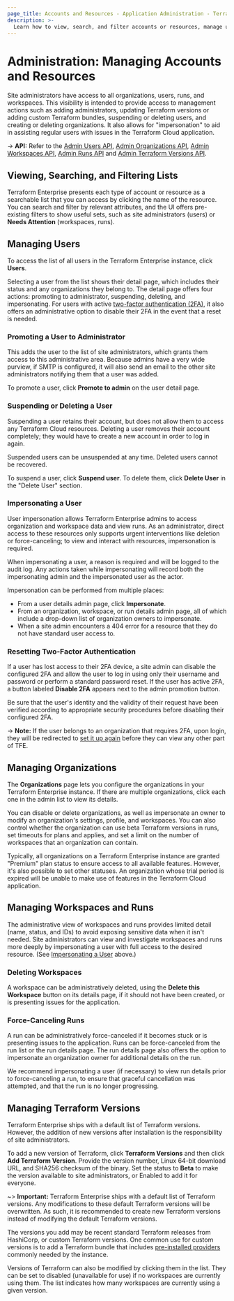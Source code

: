 ```yaml
---
page_title: Accounts and Resources - Application Administration - Terraform Enterprise
description: >-
  Learn how to view, search, and filter accounts or resources, manage users, organizations, workspaces, runs and Terraform versions in the UI.
---
```


# Administration: Managing Accounts and Resources

Site administrators have access to all organizations, users, runs, and workspaces. This visibility is intended to provide access to management actions such as adding administrators, updating Terraform versions or adding custom Terraform bundles, suspending or deleting users, and creating or deleting organizations. It also allows for "impersonation" to aid in assisting regular users with issues in the Terraform Cloud application.

-> **API:** Refer to the [Admin Users API](/terraform/enterprise/api-docs/admin/users), [Admin Organizations API](/terraform/enterprise/api-docs/admin/organizations), [Admin Workspaces API](/terraform/enterprise/api-docs/admin/workspaces), [Admin Runs API](/terraform/enterprise/api-docs/admin/runs) and [Admin Terraform Versions API](/terraform/enterprise/api-docs/admin/terraform-versions).

## Viewing, Searching, and Filtering Lists

Terraform Enterprise presents each type of account or resource as a searchable list that you can access by clicking the name of the resource. You can search and filter by relevant attributes, and the UI offers pre-existing filters to show useful sets, such as site administrators (users) or **Needs Attention** (workspaces, runs).

## Managing Users

To access the list of all users in the Terraform Enterprise instance, click **Users**.

Selecting a user from the list shows their detail page, which includes their status and any organizations they belong to. The detail page offers four actions: promoting to administrator, suspending, deleting, and impersonating. For users with active [two-factor authentication (2FA)](/terraform/enterprise/users-teams-organizations/2fa), it also offers an administrative option to disable their 2FA in the event that a reset is needed.

### Promoting a User to Administrator

This adds the user to the list of site administrators, which grants them access to this administrative area. Because admins have a very wide purview, if SMTP is configured, it will also send an email to the other site administrators notifying them that a user was added.

To promote a user, click **Promote to admin** on the user detail page.

### Suspending or Deleting a User

Suspending a user retains their account, but does not allow them to access any Terraform Cloud resources. Deleting a user removes their account completely; they would have to create a new account in order to log in again.

Suspended users can be unsuspended at any time. Deleted users cannot be recovered.

To suspend a user, click **Suspend user**. To delete them, click **Delete User** in the "Delete User" section.

### Impersonating a User

User impersonation allows Terraform Enterprise admins to access organization and workspace data and view runs. As an administrator, direct access to these resources only supports urgent interventions like deletion or force-canceling; to view and interact with resources, impersonation is required.

When impersonating a user, a reason is required and will be logged to the audit log. Any actions taken while impersonating will record both the impersonating admin and the impersonated user as the actor.

Impersonation can be performed from multiple places:

- From a user details admin page, click **Impersonate**.
- From an organization, workspace, or run details admin page, all of which include a drop-down list of organization owners to impersonate.
- When a site admin encounters a 404 error for a resource that they do not have standard user access to.

### Resetting Two-Factor Authentication

If a user has lost access to their 2FA device, a site admin can disable the configured 2FA and allow the user to log in using only their username and password or perform a standard password reset. If the user has active 2FA, a button labeled **Disable 2FA** appears next to the admin promotion button.

Be sure that the user's identity and the validity of their request have been verified according to appropriate security procedures before disabling their configured 2FA.

-> **Note:** If the user belongs to an organization that requires 2FA, upon login, they will be redirected to [set it up again](/terraform/enterprise/users-teams-organizations/2fa) before they can view any other part of TFE.

## Managing Organizations

The **Organizations** page lets you configure the organizations in your Terraform Enterprise instance. If there are multiple organizations, click each one in the admin list to view its details.

You can disable or delete organizations, as well as impersonate an owner to modify an organization's settings, profile, and workspaces. You can also control whether the organization can use beta Terraform versions in runs, set timeouts for plans and applies, and set a limit on the number of workspaces that an organization can contain.

Typically, all organizations on a Terraform Enterprise instance are granted "Premium" plan status to ensure access to all available features. However, it's also possible to set other statuses. An organization whose trial period is expired will be unable to make use of features in the Terraform Cloud application.

## Managing Workspaces and Runs

The administrative view of workspaces and runs provides limited detail (name, status, and IDs) to avoid exposing sensitive data when it isn't needed. Site administrators can view and investigate workspaces and runs more deeply by impersonating a user with full access to the desired resource. (See [Impersonating a User](#impersonating-a-user) above.)

### Deleting Workspaces

A workspace can be administratively deleted, using the **Delete this Workspace** button on its details page, if it should not have been created, or is presenting issues for the application.

### Force-Canceling Runs

A run can be administratively force-canceled if it becomes stuck or is presenting issues to the application. Runs can be force-canceled from the run list or the run details page. The run details page also offers the option to impersonate an organization owner for additional details on the run.

We recommend impersonating a user (if necessary) to view run details prior to force-canceling a run, to ensure that graceful cancellation was attempted, and that the run is no longer progressing.

## Managing Terraform Versions

Terraform Enterprise ships with a default list of Terraform versions. However, the addition of new versions after installation is the responsibility of site administrators.

To add a new version of Terraform, click **Terraform Versions** and then click **Add Terraform Version**. Provide the version number, Linux 64-bit download URL, and SHA256 checksum of the binary. Set the status to **Beta** to make the version available to site administrators, or Enabled to add it for everyone.

~> **Important:** Terraform Enterprise ships with a default list of Terraform versions. Any modifications to these default Terraform versions will be overwritten. As such, it is recommended to create new Terraform versions instead of modifying the default Terraform versions.

The versions you add may be recent standard Terraform releases from HashiCorp, or custom Terraform versions. One common use for custom versions is to add a Terraform bundle that includes [pre-installed providers](/terraform/enterprise/run/install-software#custom-and-community-providers) commonly needed by the instance.

Versions of Terraform can also be modified by clicking them in the list. They can be set to disabled (unavailable for use) if no workspaces are currently using them. The list indicates how many workspaces are currently using a given version.
